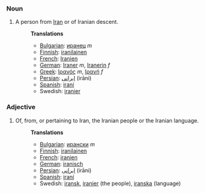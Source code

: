===Noun===
#A person from [[Iran]] or of Iranian descent.
#:'''Translations'''
#:*[[Bulgarian]]: [[иранец]] ''m''
#:*[[Finnish]]: [[iranilainen]]
#:*[[French]]: [[Iranien]]
#:*[[German]]: [[Iraner]] ''m'', [[Iranerin]] ''f''
#:*[[Greek]]: [[Ιρανός]] ''m'', [[Ιρανή]] ''f''
#:*[[Persian]]: [[ایرانی]] (irāni)
#:*[[Spanish]]: [[iraní]]
#:*Swedish: [[iranier]]

===Adjective===
#Of, from, or pertaining to Iran, the Iranian people or the Iranian language.
#:'''Translations'''
#:*[[Bulgarian]]: [[ирански]] ''m''
#:*[[Finnish]]: [[iranilainen]]
#:*[[French]]: [[iranien]]
#:*[[German]]: [[iranisch]]
#:*[[Persian]]: [[ایرانی]] (irāni)
#:*[[Spanish]]: [[iraní]]
#:*Swedish: [[iransk]], [[iranier]] (the people), [[iranska]] (language)